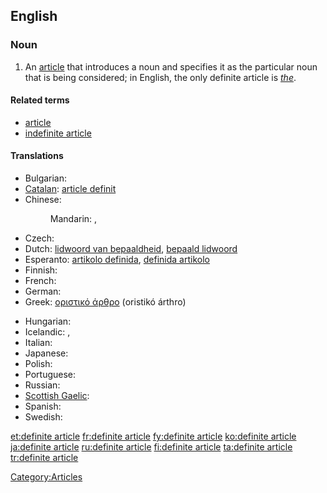 {{wikipedia}}
==English==

===Noun===
{{en-noun|sg=[[definite]] [[article]]}}

# {{grammar}} An [[article]] that introduces a noun and specifies it as the particular noun that is being considered; in English, the only definite article is ''[[the]]''.

====Related terms====
* [[article]]
* [[indefinite article]]

====Translations====
{{trans-top|article introducing a noun and specifying it as the particular noun considered}}
* Bulgarian: {{t|bg|определителен член|m}}
* [[Catalan]]: [[article definit]] {{m}}
* Chinese:
*: Mandarin: {{t-|cmn|定冠詞|sc=Hani}}, {{t|cmn|定冠词|tr=dìngguàncí|sc=Hani}}
* Czech: {{t-|cs|určitý člen|m}}
* Dutch: [[lidwoord van bepaaldheid]], [[bepaald lidwoord]] {{n}}
* Esperanto: [[artikolo definida]], [[definida artikolo]]
* Finnish: {{t+|fi|määräinen artikkeli}}
* French: {{t|fr|article défini|m}}
* German: {{t|de|bestimmter Artikel|m}}
* Greek: [[οριστικό άρθρο]] (oristikó árthro) {{n}}
{{trans-mid}}
* Hungarian: {{t+|hu|határozott névelő}}
* Icelandic: {{t+|is|ákveðinn greinir|m}},  {{t-|is|ákv. gr.|m}}
* Italian: {{t|it|articolo definito|m}}
* Japanese: {{t-|ja|定冠詞|tr=ていかんし, teikanshi}}
* Polish: {{t+|pl|rodzajnik określony|m}}
* Portuguese: {{t+|pt|artigo definido|m}}
* Russian: {{t|ru|определённый артикль|m|tr=opredeljónnyj artíkl’}}
* [[Scottish Gaelic]]: {{t-|gd|alt cinnteach|m|xs=Scottish Gaelic}}
* Spanish: {{t-|es|artículo definido|m}}
* Swedish: {{t|sv|bestämd artikel|c}}
{{trans-bottom}}

[[Category:Articles]]

[[et:definite article]]
[[fr:definite article]]
[[fy:definite article]]
[[ko:definite article]]
[[ja:definite article]]
[[ru:definite article]]
[[fi:definite article]]
[[ta:definite article]]
[[tr:definite article]]